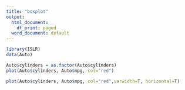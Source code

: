 ```yaml
---
title: "boxplot"
output:
  html_document:
    df_print: paged
  word_document: default
---
```


```r
library(ISLR)
data(Auto)

Auto$cylinders = as.factor(Auto$cylinders)
plot(Auto$cylinders, Auto$mpg, col="red")
```

```r
plot(Auto$cylinders, Auto$mpg, col="red",varwidth=T, horizontal=T)
```




